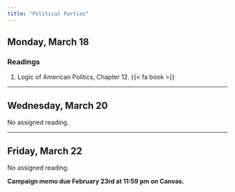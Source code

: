 ```yaml
---
title: "Political Parties"
---
```


## Monday, March 18

### Readings 

1. Logic of American Politics, Chapter 12. {{< fa book >}}


---


## Wednesday, March 20


No assigned reading.



---


## Friday, March 22

No assigned reading.


**Campaign memo due February 23rd at 11:59 pm on Canvas.**

